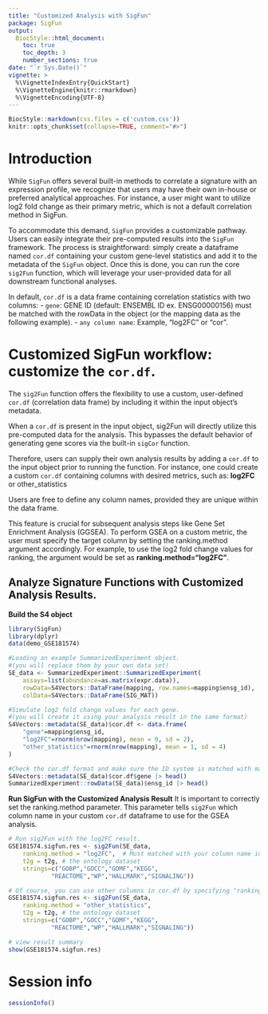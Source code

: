 ```yaml
---
title: "Customized Analysis with SigFun"
package: SigFun
output:
  BiocStyle::html_document:
    toc: true
    toc_depth: 3
    number_sections: true
date: "`r Sys.Date()`"
vignette: >
  %\VignetteIndexEntry{QuickStart}
  %\VignetteEngine{knitr::rmarkdown}
  %\VignetteEncoding{UTF-8}
---
```


```r
BiocStyle::markdown(css.files = c('custom.css'))
knitr::opts_chunk$set(collapse=TRUE, comment="#>")
```

# Introduction
While `SigFun` offers several built-in methods to correlate a signature with an 
expression profile, we recognize that users may have their own in-house or 
preferred analytical approaches. For instance, a user might want to utilize log2 
fold change as their primary metric, which is not a default correlation method 
in SigFun.

To accommodate this demand, `SigFun` provides a customizable pathway. Users can 
easily integrate their pre-computed results into the `SigFun` framework. The 
process is straightforward: simply create a dataframe named `cor.df` containing 
your custom gene-level statistics and add it to the metadata of the `SigFun` 
object. Once this is done, you can run the core `sig2Fun` function, which will 
leverage your user-provided data for all downstream functional analyses.

In default, `cor.df` is a data frame containing correlation statistics with 
two columns:
   - `gene`: GENE ID (default: ENSEMBL ID ex. ENSG00000156) must be matched with 
   the rowData in the object (or the mapping data as the following example).
   - `any column name`: Example, "log2FC" or "cor".


# Customized SigFun workflow: customize the `cor.df`.
The `sig2Fun` function offers the flexibility to use a custom, user-defined 
`cor.df` (correlation data frame) by including it within the input object's 
metadata.

When a `cor.df` is present in the input object, sig2Fun will directly utilize 
this pre-computed data for the analysis. This bypasses the default behavior of 
generating gene scores via the built-in `sigCor` function.

Therefore, users can supply their own analysis results by adding a `cor.df` to 
the input object prior to running the function. For instance, one could create a 
custom `cor.df` containing columns with desired metrics, such as:
**log2FC** or other_statistics

Users are free to define any column names, provided they are unique within the data frame.

This feature is crucial for subsequent analysis steps like Gene Set Enrichment 
Analysis (GGSEA). To perform GSEA on a custom metric, the user must specify the 
target column by setting the ranking.method argument accordingly. For example, 
to use the log2 fold change values for ranking, the argument would be set as 
**ranking.method="log2FC"**.

## Analyze Signature Functions with Customized Analysis Results.
**Build the S4 object**
```r
library(SigFun)
library(dplyr)
data(demo_GSE181574)

#Loading an example SummarizedExperiment object.
#(you will replace them by your own data set)
SE_data <- SummarizedExperiment::SummarizedExperiment(
    assays=list(abundance=as.matrix(expr.data)),
    rowData=S4Vectors::DataFrame(mapping, row.names=mapping$ensg_id),
    colData=S4Vectors::DataFrame(SIG_MAT))

#Simulate log2 fold change values for each gene.
#(you will create it using your analysis result in the same format)
S4Vectors::metadata(SE_data)$cor.df <- data.frame(
    "gene"=mapping$ensg_id,
    "log2FC"=rnorm(nrow(mapping), mean = 0, sd = 2),
    "other_statistics"=rnorm(nrow(mapping), mean = 1, sd = 4)
)

#Check the cor.df format and make sure the ID system is matched with mapping.
S4Vectors::metadata(SE_data)$cor.df$gene |> head()
SummarizedExperiment::rowData(SE_data)$ensg_id |> head()
```

**Run SigFun with the Customized Analysis Result**
It is important to correctly set the ranking.method parameter. This parameter 
tells `sig2Fun` which column name in your custom `cor.df` dataframe to use for 
the GSEA analysis.
```r
# Run sig2Fun with the log2FC result.
GSE181574.sigfun.res <- sig2Fun(SE_data,
    ranking.method = "log2FC",  # Must matched with your column name in cor.df.
    t2g = t2g, # the ontology dataset
    strings=c("GOBP","GOCC","GOMF","KEGG", 
            "REACTOME","WP","HALLMARK","SIGNALING"))
```

```r
# Of course, you can use other columns in cor.df by specifying "ranking.method".
GSE181574.sigfun.res <- sig2Fun(SE_data,
    ranking.method = "other_statistics",
    t2g = t2g, # the ontology dataset
    strings=c("GOBP","GOCC","GOMF","KEGG", 
            "REACTOME","WP","HALLMARK","SIGNALING"))

# view result summary 
show(GSE181574.sigfun.res)
```

# Session info
```r
sessionInfo()
```
